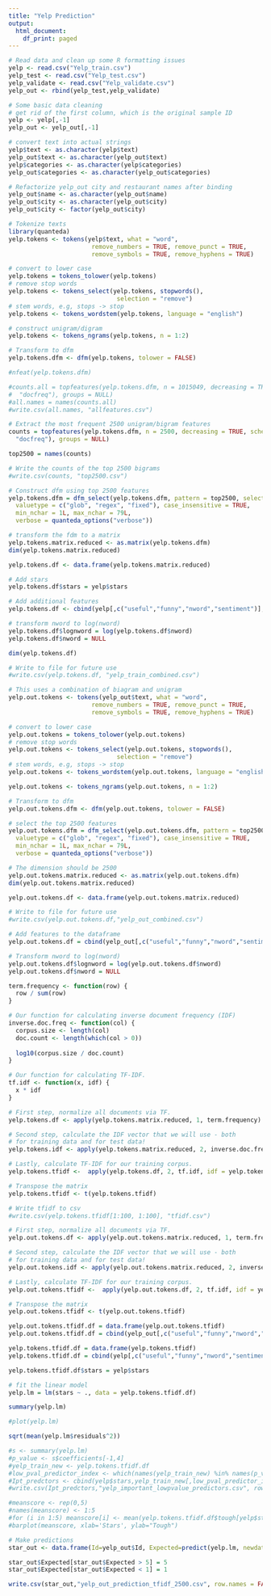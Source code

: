 ```yaml
---
title: "Yelp Prediction"
output:
  html_document:
    df_print: paged
---
```



```r
# Read data and clean up some R formatting issues
yelp <- read.csv("Yelp_train.csv")
yelp_test <- read.csv("Yelp_test.csv")
yelp_validate <- read.csv("Yelp_validate.csv")
yelp_out <- rbind(yelp_test,yelp_validate)

# Some basic data cleaning
# get rid of the first column, which is the original sample ID
yelp <- yelp[,-1]
yelp_out <- yelp_out[,-1]

# convert text into actual strings
yelp$text <- as.character(yelp$text)
yelp_out$text <- as.character(yelp_out$text)
yelp$categories <- as.character(yelp$categories)
yelp_out$categories <- as.character(yelp_out$categories)

# Refactorize yelp_out city and restaurant names after binding
yelp_out$name <- as.character(yelp_out$name)
yelp_out$city <- as.character(yelp_out$city)
yelp_out$city <- factor(yelp_out$city)
```

```r
# Tokenize texts
library(quanteda)
yelp.tokens <- tokens(yelp$text, what = "word", 
                       remove_numbers = TRUE, remove_punct = TRUE,
                       remove_symbols = TRUE, remove_hyphens = TRUE)
```

```r
# convert to lower case
yelp.tokens = tokens_tolower(yelp.tokens)
# remove stop words
yelp.tokens <- tokens_select(yelp.tokens, stopwords(), 
                              selection = "remove")
# stem words, e.g, stops -> stop
yelp.tokens <- tokens_wordstem(yelp.tokens, language = "english")
```

```r
# construct unigram/digram
yelp.tokens <- tokens_ngrams(yelp.tokens, n = 1:2)
```


```r
# Transform to dfm
yelp.tokens.dfm <- dfm(yelp.tokens, tolower = FALSE)
```

```r
#nfeat(yelp.tokens.dfm)
```
```r
#counts.all = topfeatures(yelp.tokens.dfm, n = 1015049, decreasing = TRUE, scheme = c("count",
#  "docfreq"), groups = NULL)
#all.names = names(counts.all)
#write.csv(all.names, "allfeatures.csv")
```


```r
# Extract the most frequent 2500 unigram/bigram features
counts = topfeatures(yelp.tokens.dfm, n = 2500, decreasing = TRUE, scheme = c("count",
  "docfreq"), groups = NULL)
```

```r
top2500 = names(counts)
```

```r
# Write the counts of the top 2500 bigrams
#write.csv(counts, "top2500.csv")
```


```r
# Construct dfm using top 2500 features
yelp.tokens.dfm = dfm_select(yelp.tokens.dfm, pattern = top2500, selection = c("keep", "remove"),
  valuetype = c("glob", "regex", "fixed"), case_insensitive = TRUE,
  min_nchar = 1L, max_nchar = 79L,
  verbose = quanteda_options("verbose"))
```

```r
# transform the fdm to a matrix
yelp.tokens.matrix.reduced <- as.matrix(yelp.tokens.dfm)
dim(yelp.tokens.matrix.reduced)
```

```r
yelp.tokens.df <- data.frame(yelp.tokens.matrix.reduced)
```

```r
# Add stars
yelp.tokens.df$stars = yelp$stars
```

```r
# Add additional features
yelp.tokens.df <- cbind(yelp[,c("useful","funny","nword","sentiment")], yelp.tokens.df)
```

```r
# transform nword to log(nword)
yelp.tokens.df$lognword = log(yelp.tokens.df$nword)
yelp.tokens.df$nword = NULL
```

```r
dim(yelp.tokens.df)
```

```r
# Write to file for future use
#write.csv(yelp.tokens.df, "yelp_train_combined.csv")
```


```r
# This uses a combination of biagram and unigram
yelp.out.tokens <- tokens(yelp_out$text, what = "word", 
                       remove_numbers = TRUE, remove_punct = TRUE,
                       remove_symbols = TRUE, remove_hyphens = TRUE)
```

```r
# convert to lower case
yelp.out.tokens = tokens_tolower(yelp.out.tokens)
# remove stop words
yelp.out.tokens <- tokens_select(yelp.out.tokens, stopwords(), 
                              selection = "remove")
# stem words, e.g, stops -> stop
yelp.out.tokens <- tokens_wordstem(yelp.out.tokens, language = "english")
```

```r
yelp.out.tokens <- tokens_ngrams(yelp.out.tokens, n = 1:2)
```

```r
# Transform to dfm
yelp.out.tokens.dfm <- dfm(yelp.out.tokens, tolower = FALSE)
```


```r
# select the top 2500 features
yelp.out.tokens.dfm = dfm_select(yelp.out.tokens.dfm, pattern = top2500, selection = c("keep", "remove"),
  valuetype = c("glob", "regex", "fixed"), case_insensitive = TRUE,
  min_nchar = 1L, max_nchar = 79L,
  verbose = quanteda_options("verbose"))
```

```r
# The dimension should be 2500
yelp.out.tokens.matrix.reduced <- as.matrix(yelp.out.tokens.dfm)
dim(yelp.out.tokens.matrix.reduced)
```

```r
yelp.out.tokens.df <- data.frame(yelp.out.tokens.matrix.reduced)
```

```r
# Write to file for future use
#write.csv(yelp.out.tokens.df,"yelp_out_combined.csv")
```

```r
# Add features to the dataframe
yelp.out.tokens.df = cbind(yelp_out[,c("useful","funny","nword","sentiment")], yelp.out.tokens.df)
```

```r
# Transform nword to log(nword)
yelp.out.tokens.df$lognword = log(yelp.out.tokens.df$nword)
yelp.out.tokens.df$nword = NULL
```

```r
term.frequency <- function(row) {
  row / sum(row)
}

# Our function for calculating inverse document frequency (IDF)
inverse.doc.freq <- function(col) {
  corpus.size <- length(col)
  doc.count <- length(which(col > 0))
  
  log10(corpus.size / doc.count)
}

# Our function for calculating TF-IDF.
tf.idf <- function(x, idf) {
  x * idf
}
```


```r
# First step, normalize all documents via TF.
yelp.tokens.df <- apply(yelp.tokens.matrix.reduced, 1, term.frequency)

```

```r
# Second step, calculate the IDF vector that we will use - both
# for training data and for test data!
yelp.tokens.idf <- apply(yelp.tokens.matrix.reduced, 2, inverse.doc.freq)
```

```r
# Lastly, calculate TF-IDF for our training corpus.
yelp.tokens.tfidf <-  apply(yelp.tokens.df, 2, tf.idf, idf = yelp.tokens.idf)
```

```r
# Transpose the matrix
yelp.tokens.tfidf <- t(yelp.tokens.tfidf)
```

```r
# Write tfidf to csv
#write.csv(yelp.tokens.tfidf[1:100, 1:100], "tfidf.csv")
```


```r
# First step, normalize all documents via TF.
yelp.out.tokens.df <- apply(yelp.out.tokens.matrix.reduced, 1, term.frequency)

```

```r
# Second step, calculate the IDF vector that we will use - both
# for training data and for test data!
yelp.out.tokens.idf <- apply(yelp.out.tokens.matrix.reduced, 2, inverse.doc.freq)
```

```r
# Lastly, calculate TF-IDF for our training corpus.
yelp.out.tokens.tfidf <-  apply(yelp.out.tokens.df, 2, tf.idf, idf = yelp.out.tokens.idf)
```

```r
# Transpose the matrix
yelp.out.tokens.tfidf <- t(yelp.out.tokens.tfidf)
```



```r
yelp.out.tokens.tfidf.df = data.frame(yelp.out.tokens.tfidf)
yelp.out.tokens.tfidf.df = cbind(yelp_out[,c("useful","funny","nword","sentiment")], yelp.out.tokens.tfidf.df)
```

```r
yelp.tokens.tfidf.df = data.frame(yelp.tokens.tfidf)
yelp.tokens.tfidf.df = cbind(yelp[,c("useful","funny","nword","sentiment")], yelp.tokens.tfidf.df)

```

```r
yelp.tokens.tfidf.df$stars = yelp$stars
```



```r
# fit the linear model
yelp.lm = lm(stars ~ ., data = yelp.tokens.tfidf.df)
```

```r
summary(yelp.lm)
```


```r
#plot(yelp.lm)
```


```r
sqrt(mean(yelp.lm$residuals^2))
```


```r
#s <- summary(yelp.lm)
#p_value <- s$coefficients[-1,4]
#yelp_train_new <- yelp.tokens.tfidf.df
#low_pval_predictor_index <- which(names(yelp_train_new) %in% names(p_value)[which(p_value<0.001)])
#Ipt_predctors <- cbind(yelp$stars,yelp_train_new[,low_pval_predictor_index])
#write.csv(Ipt_predctors,"yelp_important_lowpvalue_predictors.csv", row.names = FALSE)
```

```r
#meanscore <- rep(0,5)
#names(meanscore) <- 1:5
#for (i in 1:5) meanscore[i] <- mean(yelp.tokens.tfidf.df$tough[yelp$stars==i])
#barplot(meanscore, xlab='Stars', ylab="Tough")
```


```r
# Make predictions
star_out <- data.frame(Id=yelp_out$Id, Expected=predict(yelp.lm, newdata = yelp.out.tokens.tfidf.df))
```

```r
star_out$Expected[star_out$Expected > 5] = 5
star_out$Expected[star_out$Expected < 1] = 1
```


```r
write.csv(star_out,"yelp_out_prediction_tfidf_2500.csv", row.names = FALSE)
```


